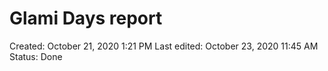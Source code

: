 # Glami Days report

Created: October 21, 2020 1:21 PM
Last edited: October 23, 2020 11:45 AM
Status: Done